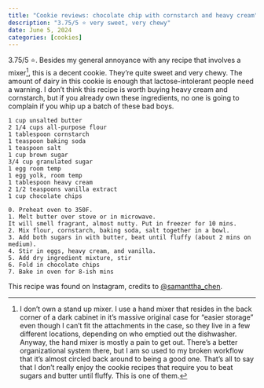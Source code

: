 ```yaml
---
title: "Cookie reviews: chocolate chip with cornstarch and heavy cream"
description: "3.75/5 ⭐ very sweet, very chewy"
date: June 5, 2024
categories: [cookies]
---
```


3.75/5 ⭐. Besides my general annoyance with any recipe that involves a mixer[^1], this is a decent cookie. They're quite sweet and very chewy. The amount of dairy in this cookie is enough that lactose-intolerant people need a warning. I don't think this recipe is worth buying heavy cream and cornstarch, but if you already own these ingredients, no one is going to complain if you whip up a batch of these bad boys.

```
1 cup unsalted butter
2 1/4 cups all-purpose flour
1 tablespoon cornstarch
1 teaspoon baking soda
1 teaspoon salt
1 cup brown sugar
3/4 cup granulated sugar
1 egg room temp
1 egg yolk, room temp
1 tablespoon heavy cream
2 1/2 teaspoons vanilla extract
1 cup chocolate chips

0. Preheat oven to 350F.
1. Melt butter over stove or in microwave.
It will smell fragrant, almost nutty. Put in freezer for 10 mins. 
2. Mix flour, cornstarch, baking soda, salt together in a bowl.
3. Add both sugars in with butter, beat until fluffy (about 2 mins on medium).
4. Stir in eggs, heavy cream, and vanilla.
5. Add dry ingredient mixture, stir
6. Fold in chocolate chips
7. Bake in oven for 8-ish mins
```

This recipe was found on Instagram, credits to [@samanttha_chen](https://www.instagram.com/samanttha_chen/).

[^1]: I don't own a stand up mixer. I use a hand mixer that resides in the back corner of a dark cabinet in it's massive original case for "easier storage" even though I can't fit the attachments in the case, so they live in a few different locations, depending on who emptied out the dishwasher. Anyway, the hand mixer is mostly a pain to get out. There's a better organizational system there, but I am so used to my broken workflow that it's almost circled back around to being a good one. That's all to say that I don't really enjoy the cookie recipes that require you to beat sugars and butter until fluffy. This is one of them.


